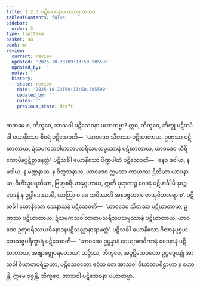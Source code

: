 ```yaml
---
title: 1.2.3 ပဋိသေဝနာပဟာတဗ္ဗအာသဝ
tableOfContents: false
sidebar:
  order: 3
type: tipitaka
basket: su
book: mn
review:
  current: review
  updated: '2025-10-23T09:13:50.505590'
  updated_by: ''
  notes: ''
  history:
  - state: review
    date: '2025-10-23T09:13:50.505590'
    updated_by: ''
    notes: ''
    previous_state: draft
---
```



<ReviewStatus review={frontmatter.review} showDetails={true} />

<HypothesisAnnotation frontmatter={frontmatter} />

<DynamicBreadcrumb />

<Division number="23" book="mn" e="ch" v="24" p="64">

<Paragraph number="67" book="mn">
ကတမေ စ, ဘိက္ခဝေ, အာသဝါ ပဋိသေဝနာ ပဟာတဗ္ဗာ? ဣဓ, ဘိက္ခဝေ, ဘိက္ခု ပဋိသင်္ခါ ယောနိသော စီဝရံ ပဋိသေဝတိ—  ‘ယာဝဒေဝ သီတဿ ပဋိဃာတာယ, ဥဏှဿ ပဋိဃာတာယ, ဍံသမကသဝါတာတပသရီသပသမ္ဖဿာနံ ပဋိဃာတာယ, ယာဝဒေဝ ဟိရိကောပီနပ္ပဋိစ္ဆာဒနတ္ထံ’.
</Paragraph>

<Paragraph number="68" book="mn">
ပဋိသင်္ခါ ယောနိသော ပိဏ္ဍပါတံ ပဋိသေဝတိ—  ‘နေဝ ဒဝါယ, န မဒါယ, န မဏ္ဍနာယ, န ဝိဘူသနာယ, ယာဝဒေဝ ဣမဿ ကာယဿ ဌိတိယာ ယာပနာယ, ဝိဟိံသူပရတိယာ, ဗြဟ္မစရိယာနုဂ္ဂဟာယ, ဣတိ ပုရာဏဉ္စ ဝေဒနံ ပဋိဟင်္ခါမိ နဝဉ္စ ဝေဒနံ န ဥပ္ပါဒေဿာမိ, ယာတြာ စ မေ ဘဝိဿတိ အနဝဇ္ဇတာ စ ဖာသုဝိဟာရော စ’.
</Paragraph>

<Paragraph number="69" book="mn">
ပဋိသင်္ခါ ယောနိသော သေနာသနံ ပဋိသေဝတိ—  ‘ယာဝဒေဝ သီတဿ ပဋိဃာတာယ, ဥဏှဿ ပဋိဃာတာယ, ဍံသမကသဝါတာတပသရီသပသမ္ဖဿာနံ ပဋိဃာတာယ, ယာဝဒေဝ ဥတုပရိဿယဝိနောဒနပဋိသလ္လာနာရာမတ္ထံ’.
</Paragraph>

<Paragraph number="70" book="mn">
ပဋိသင်္ခါ ယောနိသော ဂိလာနပ္ပစ္စယဘေသဇ္ဇပရိက္ခာရံ ပဋိသေဝတိ—  ‘ယာဝဒေဝ ဥပ္ပန္နာနံ ဝေယျာဗာဓိကာနံ ဝေဒနာနံ ပဋိဃာတာယ, အဗျာဗဇ္ဈပရမတာယ’.
</Paragraph>

<Paragraph number="71" book="mn">
ယဉှိဿ, ဘိက္ခဝေ, အပ္ပဋိသေဝတော ဥပ္ပဇ္ဇေယျုံ အာသဝါ ဝိဃာတပရိဠာဟာ, ပဋိသေဝတော ဧဝံသ တေ အာသဝါ ဝိဃာတပရိဠာဟာ န ဟောန္တိ. ဣမေ ဝုစ္စန္တိ, ဘိက္ခဝေ, အာသဝါ ပဋိသေဝနာ ပဟာတဗ္ဗာ.
</Paragraph>
</Division>